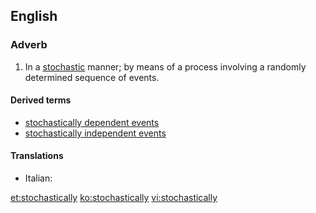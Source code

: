 ==English==

===Adverb===
{{en-adv}}

# In a [[stochastic]] manner; by means of a process involving a randomly determined sequence of events.

====Derived terms====
* [[stochastically dependent events]]
* [[stochastically independent events]]

====Translations====
{{trans-top|In a stochastic manner}}
* Italian: {{t+|it|stocasticamente}}
{{trans-mid}}
{{trans-bottom}}

[[et:stochastically]]
[[ko:stochastically]]
[[vi:stochastically]]